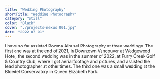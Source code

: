 ```yaml
---
title: "Wedding Photography"
shortTitle: "Wedding Photography"
category: "Still"
color: "Black"
cover: "./projects-nexus-001.jpg"
date: "2022-07-01"
---
```


I have so far assisted Roxana Albusel Photography at three weddings. The first one was at the end of 2021, in Downtown Vancouver at Wedgewood Hotel, the second wedding was in the summer of 2022, at Furry Creek Golf & Country Club, where I got aerial footage and pictures, and assisted the lead photographer at other times. The third one was a small wedding at the Bloedel Conservatory in Queen Elizabeth Park.
